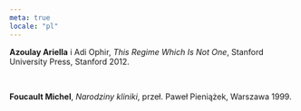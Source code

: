 ```yaml
---
meta: true
locale: "pl"
---
```


**Azoulay Ariella** i Adi Ophir, *This Regime Which Is Not One*, Stanford University Press, Stanford 2012.

<br/>

**Foucault Michel**, *Narodziny kliniki*, przeł. Paweł Pieniążek, Warszawa 1999.